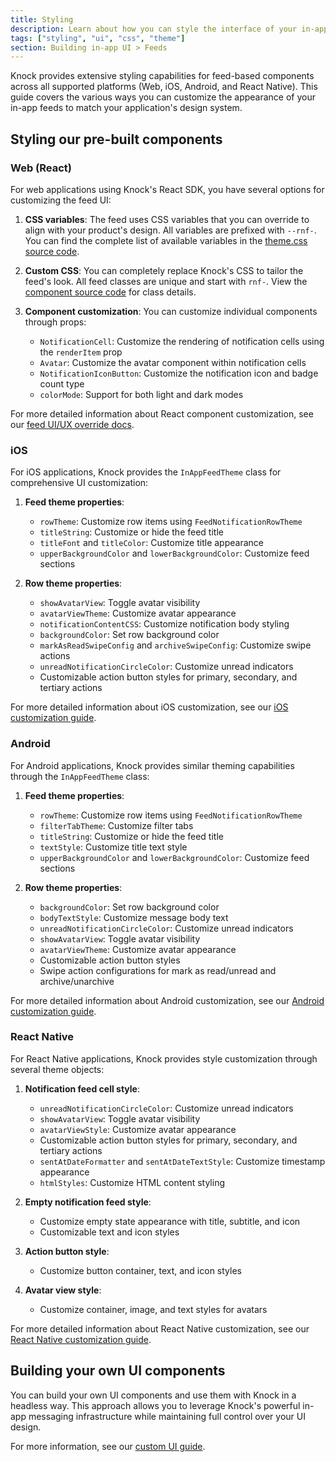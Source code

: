 ```yaml
---
title: Styling
description: Learn about how you can style the interface of your in-app feeds.
tags: ["styling", "ui", "css", "theme"]
section: Building in-app UI > Feeds
---
```


Knock provides extensive styling capabilities for feed-based components across all supported platforms (Web, iOS, Android, and React Native). This guide covers the various ways you can customize the appearance of your in-app feeds to match your application's design system.

## Styling our pre-built components

### Web (React)

For web applications using Knock's React SDK, you have several options for customizing the feed UI:

1. **CSS variables**: The feed uses CSS variables that you can override to align with your product's design. All variables are prefixed with `--rnf-`. You can find the complete list of available variables in the [theme.css source code](https://github.com/knocklabs/javascript/blob/main/packages/react/src/theme.css).

2. **Custom CSS**: You can completely replace Knock's CSS to tailor the feed's look. All feed classes are unique and start with `rnf-`. View the [component source code](https://github.com/knocklabs/javascript/tree/main/packages/react/src) for class details.

3. **Component customization**: You can customize individual components through props:
   - `NotificationCell`: Customize the rendering of notification cells using the `renderItem` prop
   - `Avatar`: Customize the avatar component within notification cells
   - `NotificationIconButton`: Customize the notification icon and badge count type
   - `colorMode`: Support for both light and dark modes

For more detailed information about React component customization, see our [feed UI/UX override docs](/in-app-ui/react/feed#uiux-overrides).

### iOS

For iOS applications, Knock provides the `InAppFeedTheme` class for comprehensive UI customization:

1. **Feed theme properties**:

   - `rowTheme`: Customize row items using `FeedNotificationRowTheme`
   - `titleString`: Customize or hide the feed title
   - `titleFont` and `titleColor`: Customize title appearance
   - `upperBackgroundColor` and `lowerBackgroundColor`: Customize feed sections

2. **Row theme properties**:
   - `showAvatarView`: Toggle avatar visibility
   - `avatarViewTheme`: Customize avatar appearance
   - `notificationContentCSS`: Customize notification body styling
   - `backgroundColor`: Set row background color
   - `markAsReadSwipeConfig` and `archiveSwipeConfig`: Customize swipe actions
   - `unreadNotificationCircleColor`: Customize unread indicators
   - Customizable action button styles for primary, secondary, and tertiary actions

For more detailed information about iOS customization, see our [iOS customization guide](/in-app-ui/ios/customization).

### Android

For Android applications, Knock provides similar theming capabilities through the `InAppFeedTheme` class:

1. **Feed theme properties**:

   - `rowTheme`: Customize row items using `FeedNotificationRowTheme`
   - `filterTabTheme`: Customize filter tabs
   - `titleString`: Customize or hide the feed title
   - `textStyle`: Customize title text style
   - `upperBackgroundColor` and `lowerBackgroundColor`: Customize feed sections

2. **Row theme properties**:
   - `backgroundColor`: Set row background color
   - `bodyTextStyle`: Customize message body text
   - `unreadNotificationCircleColor`: Customize unread indicators
   - `showAvatarView`: Toggle avatar visibility
   - `avatarViewTheme`: Customize avatar appearance
   - Customizable action button styles
   - Swipe action configurations for mark as read/unread and archive/unarchive

For more detailed information about Android customization, see our [Android customization guide](/in-app-ui/android/customization).

### React Native

For React Native applications, Knock provides style customization through several theme objects:

1. **Notification feed cell style**:

   - `unreadNotificationCircleColor`: Customize unread indicators
   - `showAvatarView`: Toggle avatar visibility
   - `avatarViewStyle`: Customize avatar appearance
   - Customizable action button styles for primary, secondary, and tertiary actions
   - `sentAtDateFormatter` and `sentAtDateTextStyle`: Customize timestamp appearance
   - `htmlStyles`: Customize HTML content styling

2. **Empty notification feed style**:

   - Customize empty state appearance with title, subtitle, and icon
   - Customizable text and icon styles

3. **Action button style**:

   - Customize button container, text, and icon styles

4. **Avatar view style**:
   - Customize container, image, and text styles for avatars

For more detailed information about React Native customization, see our [React Native customization guide](/in-app-ui/react-native/customization).

## Building your own UI components

You can build your own UI components and use them with Knock in a headless way. This approach allows you to leverage Knock's powerful in-app messaging infrastructure while maintaining full control over your UI design.

For more information, see our [custom UI guide](/in-app-ui/feeds/custom-ui).
